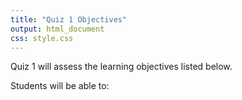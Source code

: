 ```yaml
---
title: "Quiz 1 Objectives"
output: html_document
css: style.css
---
```


Quiz 1 will assess the learning objectives listed below.

Students will be able to:
